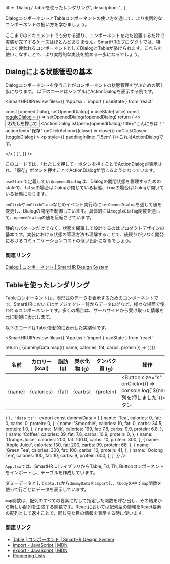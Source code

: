   title: 'Dialog / Tableを使ったレンダリング',
  description: '',
}



DialogコンポーネントとTableコンポーネントの使い方を通して、より実践的なコンポーネントの扱い方を学びましょう。

ここまでのドキュメントでも分かる通り、コンポーネントをただ設置するだけで実装が完了するケースはほとんどありません。SmartHRのプロダクトでは、特によく使われるコンポーネントとしてDialogとTableが挙げられます。これらを使いこなすことで、より実践的な実装を始める一歩になるでしょう。

## Dialogによる状態管理の基本

Dialogコンポーネントを使うことがコンポーネントの状態管理を学ぶための第1歩になります。
以下のコードはシンプルにActionDialogを表示する例です。

<SmartHRUIPreview
  files={{
    'App.tsx': `import { useState } from 'react'

  const [openedDialog, setOpenedDialog] = useState(false)
  const toggleDialog = () => setOpenedDialog(!openedDialog)
  return (
    <>
      <Button onClick={toggleDialog}>わたしを押して</Button>
      <ActionDialog
        isOpen={openedDialog}
        title="こんにちは！"
        actionText="保存"
        onClickAction={(close) => close()}
        onClickClose={toggleDialog}
      >
        <p style={{ paddingInline: '1.5em' }}>これはActionDialogです。</p>
      </ActionDialog>
    </>
  )
}`,
  }}
/>

このコードでは、「わたしを押して」ボタンを押すことでActionDialogが表示され、「保存」ボタンを押すことでActionDialogが閉じるようになっています。

`useState`で定義している`openedDialog`は、Dialogの開閉状態を管理するためのstateで、`false`の場合はDialogが閉じている状態、`true`の場合はDialogが開いている状態になります。

`onClick`や`onClickClose`などのイベント実行時に`setOpenedDialog`を通して値を変更し、Dialogの開閉を制御しています。具体的には`toggleDialog`関数を通して、`openedDialog`の値を反転させています。

静的なパターンだけでなく、状態を網羅して設計するのはプロダクトデザインの基本です。実装における状態の管理方法も理解することで、後戻りが少なく開発におけるコミュニケーションコストの低い設計になるでしょう。

### 関連リンク

[Dialog | コンポーネント | SmartHR Design System](https://smarthr.design/products/components/dialog/)


## Tableを使ったレンダリング

Tableコンポーネントは、表形式のデータを表示するためのコンポーネントです。SmartHRにおいてはオブジェクト一覧からデータログなど、様々な場面で使われるコンポーネントです。多くの場合は、サーバサイドから受け取った情報を元に動的に表示します。

以下のコードはTableを動的に表示した実装例です。

<SmartHRUIPreview
  files={{
    'App.tsx': `import { useState } from 'react'

  return (
    <Table>
      <thead>
        <tr>
          <Th>名前</Th>
          <Th>カロリー (kcal)</Th>
          <Th>脂肪 (g)</Th>
          <Th>炭水化物 (g)</Th>
          <Th>タンパク質 (g)</Th>
          <Th>操作</Th>
        </tr>
      </thead>
      <tbody>
        {dummyData.map(({ name, calories, fat, carbs, protein }) => (
          <tr key={name}>
            <Td>{name}</Td>
            <Td>{calories}</Td>
            <Td>{fat}</Td>
            <Td>{carbs}</Td>
            <Td>{protein}</Td>
            <Td>
              <Button size="s" onClick={() => console.log(\`\${name}列を押しました\`)}>ボタン</Button>
            </Td>
          </tr>
        ))}
      </tbody>
    </Table>
  )
}`,
 'data.ts': `export const dummyData = [
  {
    name: 'Tea',
    calories: 0,
    fat: 0,
    carbs: 0,
    protein: 0,
  },
  {
    name: 'Smoothie',
    calories: 10,
    fat: 0,
    carbs: 34.5,
    protein: 1.0,
  },
  {
    name: 'Milk',
    calories: 199,
    fat: 7.8,
    carbs: 9.9,
    protein: 6.8,
  },
  {
    name: 'Coffee',
    calories: 39,
    fat: 7.8,
    carbs: 10.9,
    protein: 0,
  },
  {
    name: 'Orange Juice',
    calories: 200,
    fat: 100.0,
    carbs: 10,
    protein: 300,
  },
  {
    name: 'Apple Juice',
    calories: 130,
    fat: 200,
    carbs: 99,
    protein: 68,
  },
  {
    name: 'Green Tea',
    calories: 300,
    fat: 100,
    carbs: 10,
    protein: 41,
  },
  {
    name: 'Oolong Tea',
    calories: 100,
    fat: 10,
    carbs: 9,
    protein: 600,
  },
]`
  }}
/>

`App.tsx`では、SmartHR UIライブラリからTable, Td, Th, Buttonコンポーネントをインポートし、テーブルを作成しています。

ダミーデータとして`data.ts`から`dummyData`を`import`し、`tbody`の中で`map`関数を使って行ごとにデータを表示しています。

`map`関数は、配列のすべての要素に対して指定した関数を呼び出し、その結果から新しい配列を生成する関数です。Reactにおいては配列型の情報をReact要素の配列として返すことで、同じ見た目の情報を表示する時に使います。

### 関連リンク

- [Table | コンポーネント | SmartHR Design System](https://smarthr.design/products/components/table/)
- [import - JavaScript | MDN](https://developer.mozilla.org/ja/docs/Web/JavaScript/Reference/Statements/import)
- [export - JavaScript | MDN](https://developer.mozilla.org/ja/docs/Web/JavaScript/Reference/Statements/export)
- [Rendering Lists](https://react.dev/learn/rendering-lists)
